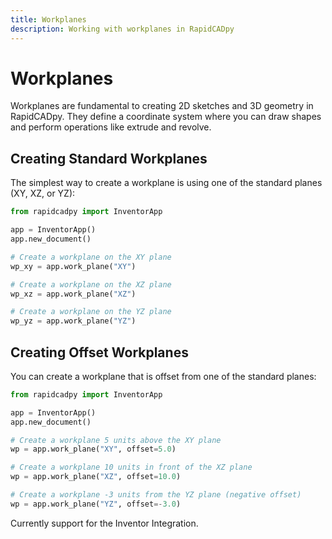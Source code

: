 ```yaml
---
title: Workplanes
description: Working with workplanes in RapidCADpy
---
```


# Workplanes

Workplanes are fundamental to creating 2D sketches and 3D geometry in RapidCADpy. They define a coordinate system where you can draw shapes and perform operations like extrude and revolve.

## Creating Standard Workplanes

The simplest way to create a workplane is using one of the standard planes (XY, XZ, or YZ):

```python
from rapidcadpy import InventorApp

app = InventorApp()
app.new_document()

# Create a workplane on the XY plane
wp_xy = app.work_plane("XY")

# Create a workplane on the XZ plane
wp_xz = app.work_plane("XZ")

# Create a workplane on the YZ plane
wp_yz = app.work_plane("YZ")
```

## Creating Offset Workplanes

You can create a workplane that is offset from one of the standard planes:

```python
from rapidcadpy import InventorApp

app = InventorApp()
app.new_document()

# Create a workplane 5 units above the XY plane
wp = app.work_plane("XY", offset=5.0)

# Create a workplane 10 units in front of the XZ plane
wp = app.work_plane("XZ", offset=10.0)

# Create a workplane -3 units from the YZ plane (negative offset)
wp = app.work_plane("YZ", offset=-3.0)
```

Currently support for the Inventor Integration.
